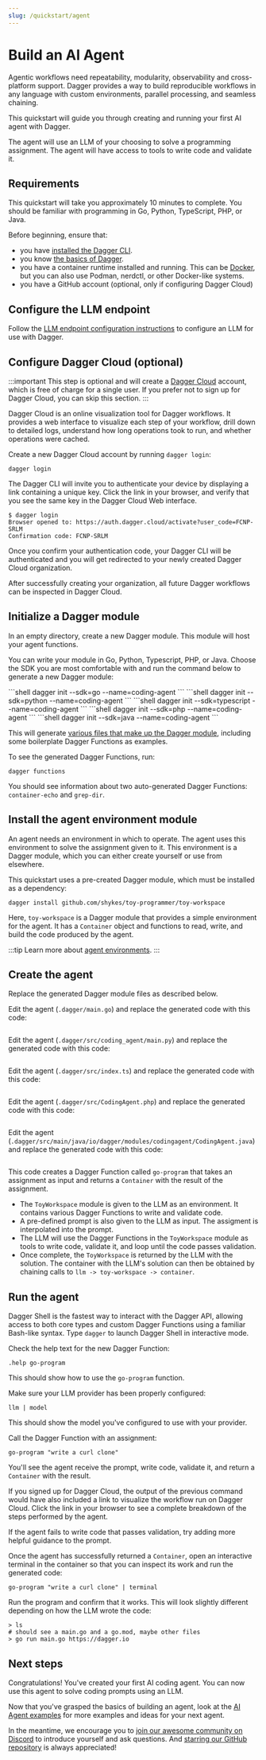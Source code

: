 ```yaml
---
slug: /quickstart/agent
---
```


# Build an AI Agent

Agentic workflows need repeatability, modularity, observability and cross-platform support. Dagger provides a way to build reproducible workflows in any language with custom environments, parallel processing, and seamless chaining.

This quickstart will guide you through creating and running your first AI agent with Dagger.

The agent will use an LLM of your choosing to solve a programming assignment. The agent will have access to tools to write code and validate it.

## Requirements

This quickstart will take you approximately 10 minutes to complete. You should be familiar with programming in Go, Python,  TypeScript, PHP, or Java.

Before beginning, ensure that:
- you have [installed the Dagger CLI](../../install.mdx).
- you know [the basics of Dagger](../basics/index.mdx).
- you have a container runtime installed and running. This can be [Docker](https://docs.docker.com/engine/install/), but you can also use Podman, nerdctl, or other Docker-like systems.
- you have a GitHub account (optional, only if configuring Dagger Cloud)

## Configure the LLM endpoint

Follow the [LLM endpoint configuration instructions](../../configuration/llm.mdx) to configure an LLM for use with Dagger.

## Configure Dagger Cloud (optional)

:::important
This step is optional and will create a [Dagger Cloud](https://dagger.io/cloud) account, which is free of charge for a single user. If you prefer not to sign up for Dagger Cloud, you can skip this section.
:::

Dagger Cloud is an online visualization tool for Dagger workflows. It provides a web interface to visualize each step of your workflow, drill down to detailed logs, understand how long operations took to run, and whether operations were cached.

Create a new Dagger Cloud account by running `dagger login`:

```shell
dagger login
```

The Dagger CLI will invite you to authenticate your device by displaying a link containing a unique key. Click the link in your browser, and verify that you see the same key in the Dagger Cloud Web interface.

```shell
$ dagger login
Browser opened to: https://auth.dagger.cloud/activate?user_code=FCNP-SRLM
Confirmation code: FCNP-SRLM
```

Once you confirm your authentication code, your Dagger CLI will be authenticated and you will get redirected to your newly created Dagger Cloud organization.

After successfully creating your organization, all future Dagger workflows can be inspected in Dagger Cloud.

## Initialize a Dagger module

In an empty directory, create a new Dagger module. This module will host your agent functions.

You can write your module in Go, Python, Typescript, PHP, or Java. Choose the SDK you are most comfortable with and run the command below to generate a new Dagger module:

<Tabs groupId="language">
<TabItem value="Go">
```shell
dagger init --sdk=go --name=coding-agent
```
</TabItem>
<TabItem value="Python">
```shell
dagger init --sdk=python --name=coding-agent
```
</TabItem>
<TabItem value="Typescript">
```shell
dagger init --sdk=typescript --name=coding-agent
```
</TabItem>
<TabItem value="PHP">
```shell
dagger init --sdk=php --name=coding-agent
```
</TabItem>
<TabItem value="Java">
```shell
dagger init --sdk=java --name=coding-agent
```
</TabItem>
</Tabs>

This will generate [various files that make up the Dagger module](../../api/module-structure.mdx), including some boilerplate Dagger Functions as examples.

To see the generated Dagger Functions, run:

```shell
dagger functions
```

You should see information about two auto-generated Dagger Functions: `container-echo` and `grep-dir`.

## Install the agent environment module

An agent needs an environment in which to operate. The agent uses this environment to solve the assignment given to it. This environment is a Dagger module, which you can either create yourself or use from elsewhere.

This quickstart uses a pre-created Dagger module, which must be installed as a dependency:

```shell
dagger install github.com/shykes/toy-programmer/toy-workspace
```

Here, `toy-workspace` is a Dagger module that provides a simple environment for the agent. It has a `Container` object and functions to read, write, and build the code produced by the agent.

:::tip
Learn more about [agent environments](../../api/llm.mdx#environments-and-tools).
:::

## Create the agent

Replace the generated Dagger module files as described below.

<Tabs groupId="language">
<TabItem value="Go">

Edit the agent (`.dagger/main.go`) and replace the generated code with this code:

```go file=./snippets/go/main.go
```

</TabItem>
<TabItem value="Python">

Edit the agent (`.dagger/src/coding_agent/main.py`) and replace the generated code with this code:

```python file=./snippets/python/src/coding_agent/main.py
```

</TabItem>
<TabItem value="Typescript">

Edit the agent (`.dagger/src/index.ts`) and replace the generated code with this code:

```typescript file=./snippets/typescript/src/index.ts
```

</TabItem>
<TabItem value="PHP">

Edit the agent (`.dagger/src/CodingAgent.php`) and replace the generated code with this code:

```php file=./snippets/php/src/CodingAgent.php
```

</TabItem>
<TabItem value="Java">

Edit the agent (`.dagger/src/main/java/io/dagger/modules/codingagent/CodingAgent.java`) and replace the generated code with this code:

```java file=./snippets/java/src/main/java/io/dagger/modules/codingagent/CodingAgent.java
```

</TabItem>
</Tabs>

This code creates a Dagger Function called `go-program` that takes an assignment as input and returns a `Container` with the result of the assignment.

- The `ToyWorkspace` module is given to the LLM as an environment. It contains various Dagger Functions to write and validate code.
- A pre-defined prompt is also given to the LLM as input. The assigment is interpolated into the prompt.
- The LLM will use the Dagger Functions in the `ToyWorkspace` module as tools to write code, validate it, and loop until the code passes validation.
- Once complete, the `ToyWorkspace` is returned by the LLM with the solution. The container with the LLM's solution can then be obtained by chaining calls to `llm -> toy-workspace -> container`.

## Run the agent

Dagger Shell is the fastest way to interact with the Dagger API, allowing access to both core types and custom Dagger Functions using a familiar Bash-like syntax. Type `dagger` to launch Dagger Shell in interactive mode.

Check the help text for the new Dagger Function:

```shell
.help go-program
```

This should show how to use the `go-program` function.

Make sure your LLM provider has been properly configured:

```shell
llm | model
```

This should show the model you've configured to use with your provider.

Call the Dagger Function with an assignment:

```shell
go-program "write a curl clone"
```

You'll see the agent receive the prompt, write code, validate it, and return a `Container` with the result.

If you signed up for Dagger Cloud, the output of the previous command would have also included a link to visualize the workflow run on Dagger Cloud. Click the link in your browser to see a complete breakdown of the steps performed by the agent.

If the agent fails to write code that passes validation, try adding more helpful guidance to the prompt.

Once the agent has successfully returned a `Container`, open an interactive terminal in the container so that you can inspect its work and run the generated code:

```shell
go-program "write a curl clone" | terminal
```


Run the program and confirm that it works. This will look slightly different depending on how the LLM wrote the code:

```shell
> ls
# should see a main.go and a go.mod, maybe other files
> go run main.go https://dagger.io
```

## Next steps

Congratulations! You've created your first AI coding agent. You can now use this agent to solve coding prompts using an LLM.

Now that you've grasped the basics of building an agent, look at the [AI Agent examples](../../examples.mdx#ai-agent-examples) for more examples and ideas for your next agent.

In the meantime, we encourage you to [join our awesome community on Discord](https://discord.gg/dagger-io) to introduce yourself and ask questions. And [starring our GitHub repository](https://github.com/dagger/dagger) is always appreciated!
